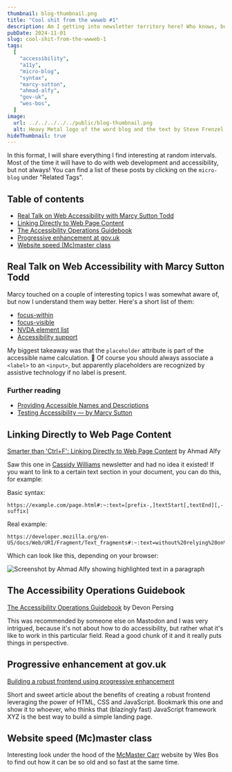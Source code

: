 ```yaml
---
thumbnail: blog-thumbnail.png
title: "Cool shit from the wwweb #1"
description: Am I getting into newsletter territory here? Who knows, but here's some stuff about accessibility!
pubDate: 2024-11-01
slug: cool-shit-from-the-wwweb-1
tags:
  [
    "accessibility",
    "a11y",
    "micro-blog",
    "syntax",
    "marcy-sutton",
    "ahmad-alfy",
    "gov-uk",
    "wes-bos",
  ]
image:
  url: ../../../../../public/blog-thumbnail.png
  alt: Heavy Metal logo of the word blog and the text by Steve Frenzel
hideThumbnail: true
---
```




In this format, I will share everything I find interesting at random intervals. Most of the time it will have to do with web development and accessibility, but not always! You can find a list of these posts by clicking on the `micro-blog` under "Related Tags".

## Table of contents

- [Real Talk on Web Accessibility with Marcy Sutton Todd](#real-talk-on-web-accessibility-with-marcy-sutton-todd)
- [Linking Directly to Web Page Content](#linking-directly-to-web-page-content)
- [The Accessibility Operations Guidebook](#the-accessibility-operations-guidebook)
- [Progressive enhancement at gov.uk](#progressive-enhancement-at-govuk)
- [Website speed (Mc)master class](#website-speed-mcmaster-class)

## Real Talk on Web Accessibility with Marcy Sutton Todd

<SafeYouTubeEmbed
  id="A7cVW-8tCXY"
  title="Real Talk on Web Accessibility with Marcy Sutton Todd"
/>

Marcy touched on a couple of interesting topics I was somewhat aware of, but now I understand them way better. Here's a short list of them:

- [focus-within](https://developer.mozilla.org/en-US/docs/Web/CSS/:focus-within)
- [focus-visible](https://developer.mozilla.org/en-US/docs/Web/CSS/:focus-visible)
- [NVDA element list](https://www.nvaccess.org/files/nvda/documentation/keyCommands.html#ElementsList)
- [Accessibility support](https://a11ysupport.io/)

My biggest takeaway was that the `placeholder` attribute is part of the accessible name calculation. 🤯 Of course you should always associate a `<label>` to an `<input>`, but apparently placeholders are recognized by assistive technology if no label is present.

### Further reading

- [Providing Accessible Names and Descriptions](https://www.w3.org/WAI/ARIA/apg/practices/names-and-descriptions/)
- [Testing Accessibility — by Marcy Sutton](https://testingaccessibility.com/)

## Linking Directly to Web Page Content

[Smarter than 'Ctrl+F': Linking Directly to Web Page Content](https://alfy.blog/2024/10/19/linking-directly-to-web-page-content.html?) by Ahmad Alfy

Saw this one in [Cassidy Williams](https://cassidoo.co/) newsletter and had no idea it existed! If you want to link to a certain text section in your document, you can do this, for example:

Basic syntax:

```
https://example.com/page.html#:~:text=[prefix-,]textStart[,textEnd][,-suffix]
```

Real example:

```
https://developer.mozilla.org/en-US/docs/Web/URI/Fragment/Text_fragments#:~:text=without%20relying%20on%20the%20presence%20of%20IDs
```

Which can look like this, depending on your browser:

<Image
  alt="Screenshot by Ahmad Alfy showing highlighted text in a paragraph"
  src={imageOne}
/>

## The Accessibility Operations Guidebook

[The Accessibility Operations Guidebook](https://devonpersing.netlify.app/book/) by Devon Persing

This was recommended by someone else on Mastodon and I was very intrigued, because it's not about how to do accessibility, but rather what it's like to work in this particular field. Read a good chunk of it and it really puts things in perspective.

## Progressive enhancement at gov.uk

[Building a robust frontend using progressive enhancement](https://www.gov.uk/service-manual/technology/using-progressive-enhancement)

Short and sweet article about the benefits of creating a robust frontend leveraging the power of HTML, CSS and JavaScript. Bookmark this one and show it to whoever, who thinks that (blazingly fast) JavaScript framework XYZ is the best way to build a simple landing page.

## Website speed (Mc)master class

<SafeYouTubeEmbed
  id="-Ln-8QM8KhQ"
  title="How is this Website so fast!? by Wes Bos"
/>

Interesting look under the hood of the [McMaster Carr](https://www.mcmaster.com/) website by Wes Bos to find out how it can be so old and so fast at the same time.
